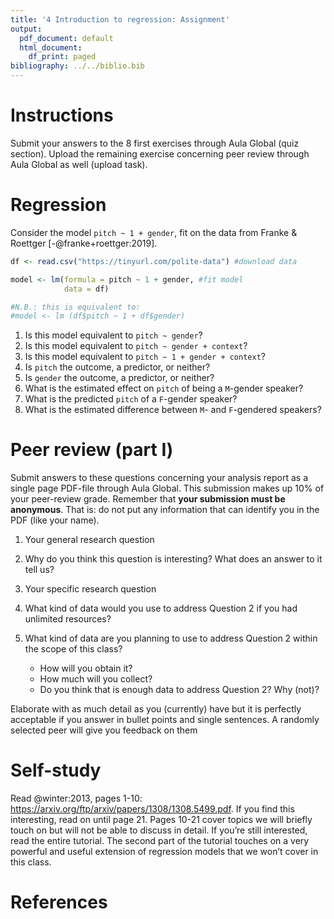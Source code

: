 ```yaml
---
title: '4 Introduction to regression: Assignment'
output:
  pdf_document: default
  html_document:
    df_print: paged
bibliography: ../../biblio.bib
---
```


# Instructions

Submit your answers to the 8 first exercises through Aula Global (quiz section). Upload the remaining exercise concerning peer review through Aula Global as well (upload task).

# Regression

Consider the model `pitch ~ 1 + gender`, fit on the data from Franke & Roettger [-@franke+roettger:2019].

```r
df <- read.csv("https://tinyurl.com/polite-data") #download data

model <- lm(formula = pitch ~ 1 + gender, #fit model
            data = df)

#N.B.: this is equivalent to:
#model <- lm (df$pitch ~ 1 + df$gender)
```

  1. Is this model equivalent to `pitch ~ gender`?
  2. Is this model equivalent to `pitch ~ gender + context`?
  3. Is this model equivalent to `pitch ~ 1 + gender + context`?
  4. Is `pitch` the outcome, a predictor, or neither?
  5. Is `gender` the outcome, a predictor, or neither?
  6. What is the estimated effect on `pitch` of being a `M`-gender speaker?
  7. What is the predicted `pitch` of a `F`-gender speaker?
  8. What is the estimated difference between `M`- and `F`-gendered speakers?

# Peer review (part I) 

Submit answers to these questions concerning your analysis report as a single page PDF-file through Aula Global. This submission makes up 10% of your peer-review grade. Remember that **your submission must be anonymous**. That is: do not put any information that can identify you in the PDF (like your name).

1. Your general research question

2. Why do you think this question is interesting? What does an answer to it  tell us?

3. Your specific research question

4. What kind of data would you use to address Question 2 if you had unlimited resources?

5. What kind of data are you planning to use to address Question 2 within the scope of this class?
    * How will you obtain it? 
    * How much will you collect? 
    * Do you think that is enough data to address Question 2? Why (not)?
  
Elaborate with as much detail as you (currently) have but it is perfectly acceptable if you answer in bullet points and single sentences. A randomly selected peer will give you feedback on them

# Self-study
Read  @winter:2013, pages 1-10: [https://arxiv.org/ftp/arxiv/papers/1308/1308.5499.pdf](https://arxiv.org/ftp/arxiv/papers/1308/1308.5499.pdf). If you find this interesting, read on until page 21. Pages 10-21 cover topics we will briefly touch on but will not be able to discuss in detail. If you're still interested, read the entire tutorial. The second part of the tutorial touches on a very powerful and useful extension of regression models that we won't cover in this class.
    
# References
